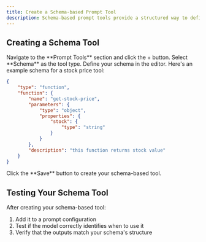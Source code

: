 ```yaml
---
title: Create a Schema-based Prompt Tool
description: Schema-based prompt tools provide a structured way to define tools that ensure accurate and schema-compliant outputs. This approach is particularly useful when you need to guarantee that the LLM's responses follow a specific format.
---
```



## Creating a Schema Tool

<Steps>
<Step title="Navigate to Prompt Tools">
Navigate to the **Prompt Tools** section and click the + button.
</Step>

<Step title="Select tool type">
Select **Schema** as the tool type.
</Step>

<Step title="Define your schema">
Define your schema in the editor. Here's an example schema for a stock price tool:

```json Function call schema
{
    "type": "function",
    "function": {
        "name": "get-stock-price",
        "parameters": {
            "type": "object",
            "properties": {
                "stock": {
                    "type": "string"
                }
            }
        },
        "description": "this function returns stock value"
    }
}
```
</Step>

<Step>
Click the **Save** button to create your schema-based tool.
</Step>
</Steps>

## Testing Your Schema Tool

After creating your schema-based tool:
1. Add it to a prompt configuration
2. Test if the model correctly identifies when to use it
3. Verify that the outputs match your schema's structure
